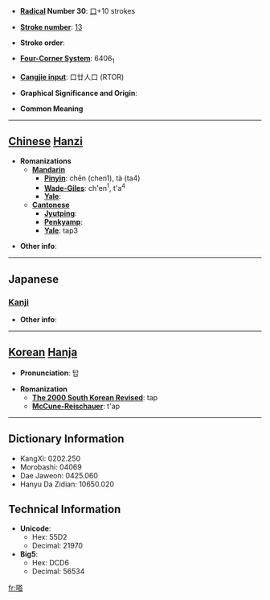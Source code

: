 * '''[[Wiktionary:Chinese radical index| Radical]] Number 30''': [[Wiktionary:Chinese radical index 口|口]]+10 strokes

* '''[[Wiktionary:Chinese total strokes index|Stroke number]]''': [[Wiktionary:Chinese total strokes index 13|13]]

* '''Stroke order''': 

* '''[[Wiktionary:Chinese four corner index|Four-Corner System]]''': 6406<sub>1</sub>

* '''[[Wiktionary:Chinese Cangjie index|Cangjie input]]''': 口廿人口 (RTOR)

* '''Graphical Significance and Origin''': 

* '''Common Meaning'''

----

== [[Chinese]] [[Hanzi]] ==

* '''Romanizations'''
** '''[[Mandarin]]'''
*** '''[[Pinyin]]''': chēn (chen1), tà (ta4)
*** '''[[Wade-Giles]]''': ch'en<sup>1</sup>, t'a<sup>4</sup>
*** '''[[Yale]]''': 
** '''[[Cantonese]]'''
*** '''[[Jyutping]]''':
*** '''[[Penkyamp]]''': 
*** '''[[Yale]]''': tap3

* '''Other info''': 

----

==Japanese==
===[[Kanji]]===
{{kanji|on readings=[[とう]] (tō)|kun readings=[[なめる]] (nameru)}}

* '''Other info''':  

----

== [[Korean]] [[Hanja]] ==

* '''Pronunciation''': 탑

* '''Romanization'''
** '''[[The 2000 South Korean Revised Romanization|The 2000 South Korean Revised]]''': tap
** '''[[McCune-Reischauer]]''': t'ap

----

== Dictionary Information ==

* KangXi: 0202.250
* Morobashi: 04069
* Dae Jaweon: 0425.060
* Hanyu Da Zidian: 10650.020

== Technical Information ==

* '''Unicode''':
** Hex: 55D2
** Decimal: 21970
* '''Big5''':
** Hex: DCD6
** Decimal: 56534

[[fr:嗒]]